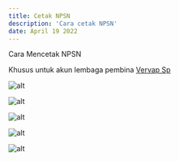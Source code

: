 ```yaml
---
title: Cetak NPSN
description: 'Cara cetak NPSN'
date: April 19 2022
---
```


Cara Mencetak NPSN

Khusus untuk akun lembaga pembina [Vervap Sp](https://sso.data.kemdikbud.go.id/)

![alt](https://drive.google.com/uc?export=view&id=1mw6RulpUarCkkNJxrIx1wr91qejPpPhj)

![alt](https://drive.google.com/uc?export=view&id=1LanLLf6o-FiLX_Te-WhQEf_TbzyPason)

![alt](https://drive.google.com/uc?export=view&id=1RBPGJqluQE7NJeQB1nFjnDcjn08N_A1F)

![alt](https://drive.google.com/uc?export=view&id=1Chn6QeLXW_7AR8e4iK0XbZ2uLGPcgU23)

![alt](https://drive.google.com/uc?export=view&id=17PSfBRsiLHdSk9Sn36_8YG7PamAQ4U01)

